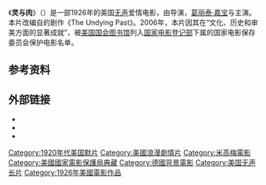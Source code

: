 {{expand|time=2014-06-02T02:13:50+00:00}}
{{refimprove|time=2014-06-02T02:13:50+00:00}}
{{not|靈與肉 (1947年電影)}}
{{Infobox film
|name        = 灵与肉
| original_name = Flesh and the Devil
|image       = <!-- 檔案不存在 Flesh and the devil.jpg -->
|caption     = Theatrical release poster
|director    = {{link-en|克拉伦斯·布朗|Clarence Brown}}
|producer    = [[Irving_Thalberg|Irving Thalberg]]
|based on    = {{based on|The Undying Past|{{link-en|赫尔曼·苏德曼|Hermann Sudermann}}}} 
|writer      = [[Benjamin_Glazer|Benjamin Glazer]]<br>Marian Ainslee (titles)
|starring    = [[葛丽泰·嘉宝|葛丽泰·嘉宝]]<br>{{link-en|约翰·吉尔伯特|John Gilbert (actor)}}<br>[[Lars_Hanson|Lars Hanson]]<br>  [[Barbara_Kent|Barbara Kent]]
|distributor = [[米高梅|米高梅]] 
|released    = {{Film date|1926|12|25|ref1=<ref name="Institute1971">{{cite book|author=American Film Institute|title=The American Film Institute catalog of motion pictures produced in the United States|url=http://books.google.com/books?id=rlLbRAPOgP0C&pg=PA253|accessdate=19 July 2010|year=1971|publisher=University of California Press|isbn=978-0-520-20969-5|page=253|archive-date=2017-04-16|archive-url=https://web.archive.org/web/20170416062217/https://books.google.com/books?id=rlLbRAPOgP0C&pg=PA253|dead-url=no}}</ref>}}
|runtime     = 109 分钟 （美国）<br>113分钟 （英国）
|language    = [[默片|默片]]<br>英语字幕
|country     = {{USA}}
|budget      = $372,618.21<ref name="WalkerMetro-Goldwyn-Mayer1980">
{{cite book
| author1 = Alexander Walker
| author2 = Metro-Goldwyn-Mayer
| title = Garbo: a portrait
| url = http://books.google.com/?id=nmZZAAAAMAAJ
| accessdate = 27 July 2010
| date = October 1980
| publisher = Macmillan
| isbn = 978-0-02-622950-0
| page = 184
}}</ref>
|}}
《'''灵与肉'''》（{{lang-en|'''Flesh and the Devil'''}}）是一部1926年的美国[[无声电影|无声]]爱情电影，由{{link-en|克拉伦斯·布朗|Clarence Brown}}导演，[[葛丽泰·嘉宝|葛丽泰·嘉宝]]与{{link-en|约翰·吉尔伯特|John Gilbert (actor)}}主演。本片改编自{{link-en|赫尔曼·苏德曼|Hermann Sudermann}}的剧作《The Undying Past》。2006年，本片因其在“文化、历史和审美方面的显著成就”，被[[國會圖書館_(美國)|美国国会图书馆]]列入[[国家电影登记部|国家电影登记部]]下属的国家电影保存委员会保护电影名单。

== 参考资料==
{{Reflist}}

== 外部链接 ==
* {{IMDb title|0016884}}
* {{Amg movie|17771}}
* {{douban}}

{{DEFAULTSORT:Flesh And The Devil}}
[[Category:1920年代美国默片|Category:1920年代美国默片]]
[[Category:美國浪漫劇情片|Category:美國浪漫劇情片]]
[[Category:米高梅電影|Category:米高梅電影]]
[[Category:美國國家電影保護局典藏|Category:美國國家電影保護局典藏]]
[[Category:德國背景電影|Category:德國背景電影]]
[[Category:美国无声长片|Category:美国无声长片]]
[[Category:1926年美國電影作品|Category:1926年美國電影作品]]